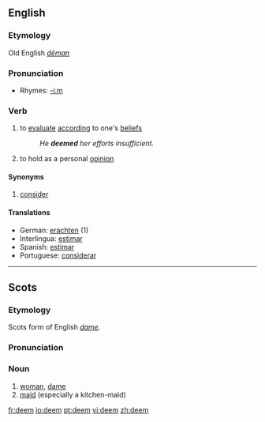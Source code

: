 ==English==
===Etymology===
Old English ''[[dēman]]''

===Pronunciation===
*Rhymes: [[Rhymes:English:-iːm|-iːm]]

===Verb===
{{en-verb}}

# to [[evaluate]] [[according]] to one's [[belief]]s
#:''He '''deemed''' her efforts insufficient.''
# to hold as a personal [[opinion]]

====Synonyms====
# [[consider]]

====Translations====
*German: [[erachten]] (1)
*Interlingua: [[estimar]]
*Spanish: [[estimar]]
*Portuguese: [[considerar]]

----

==Scots==
===Etymology===
Scots form of English ''[[dame]]''.

===Pronunciation===
{{IPA|/dim/}}

===Noun===
{{sco-noun}}

# [[woman]], [[dame]]
# [[maid]] (especially a kitchen-maid)

[[fr:deem]]
[[io:deem]]
[[pt:deem]]
[[vi:deem]]
[[zh:deem]]